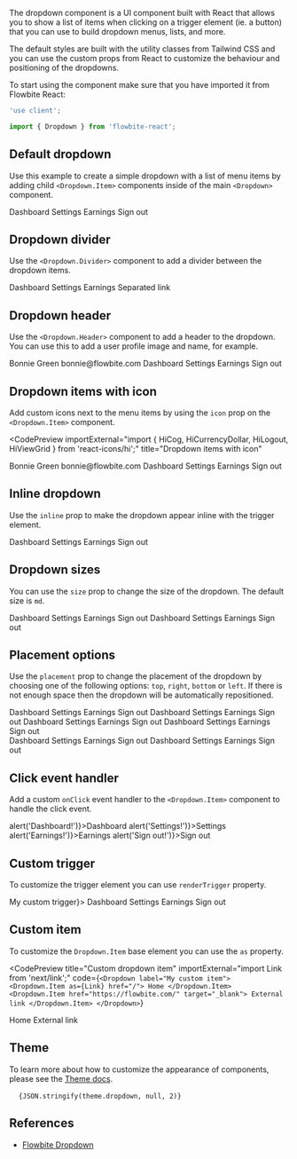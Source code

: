 
The dropdown component is a UI component built with React that allows you to show a list of items when clicking on a trigger element (ie. a button) that you can use to build dropdown menus, lists, and more.

The default styles are built with the utility classes from Tailwind CSS and you can use the custom props from React to customize the behaviour and positioning of the dropdowns.

To start using the component make sure that you have imported it from Flowbite React:

```jsx
'use client';

import { Dropdown } from 'flowbite-react';
```

## Default dropdown

Use this example to create a simple dropdown with a list of menu items by adding child `<Dropdown.Item>` components inside of the main `<Dropdown>` component.

<CodePreview title="Default dropdown">
  <Dropdown label="Dropdown button" dismissOnClick={false}>
    <Dropdown.Item>Dashboard</Dropdown.Item>
    <Dropdown.Item>Settings</Dropdown.Item>
    <Dropdown.Item>Earnings</Dropdown.Item>
    <Dropdown.Item>Sign out</Dropdown.Item>
  </Dropdown>
</CodePreview>

## Dropdown divider

Use the `<Dropdown.Divider>` component to add a divider between the dropdown items.

<CodePreview title="Dropdown divider">
  <Dropdown label="Dropdown button">
    <Dropdown.Item>Dashboard</Dropdown.Item>
    <Dropdown.Item>Settings</Dropdown.Item>
    <Dropdown.Item>Earnings</Dropdown.Item>
    <Dropdown.Divider />
    <Dropdown.Item>Separated link</Dropdown.Item>
  </Dropdown>
</CodePreview>

## Dropdown header

Use the `<Dropdown.Header>` component to add a header to the dropdown. You can use this to add a user profile image and name, for example.

<CodePreview title="Dropdown header">
  <Dropdown label="Dropdown button">
    <Dropdown.Header>
      <span className="block text-sm">Bonnie Green</span>
      <span className="block truncate text-sm font-medium">bonnie@flowbite.com</span>
    </Dropdown.Header>
    <Dropdown.Item>Dashboard</Dropdown.Item>
    <Dropdown.Item>Settings</Dropdown.Item>
    <Dropdown.Item>Earnings</Dropdown.Item>
    <Dropdown.Divider />
    <Dropdown.Item>Sign out</Dropdown.Item>
  </Dropdown>
</CodePreview>

## Dropdown items with icon

Add custom icons next to the menu items by using the `icon` prop on the `<Dropdown.Item>` component.

<CodePreview
  importExternal="import { HiCog, HiCurrencyDollar, HiLogout, HiViewGrid } from 'react-icons/hi';"
  title="Dropdown items with icon"
>
  <Dropdown label="Dropdown">
    <Dropdown.Header>
      <span className="block text-sm">Bonnie Green</span>
      <span className="block truncate text-sm font-medium">bonnie@flowbite.com</span>
    </Dropdown.Header>
    <Dropdown.Item icon={HiViewGrid}>Dashboard</Dropdown.Item>
    <Dropdown.Item icon={HiCog}>Settings</Dropdown.Item>
    <Dropdown.Item icon={HiCurrencyDollar}>Earnings</Dropdown.Item>
    <Dropdown.Divider />
    <Dropdown.Item icon={HiLogout}>Sign out</Dropdown.Item>
  </Dropdown>
</CodePreview>

## Inline dropdown

Use the `inline` prop to make the dropdown appear inline with the trigger element.

<CodePreview title="Inline dropdown">
  <Dropdown label="Dropdown" inline>
    <Dropdown.Item>Dashboard</Dropdown.Item>
    <Dropdown.Item>Settings</Dropdown.Item>
    <Dropdown.Item>Earnings</Dropdown.Item>
    <Dropdown.Item>Sign out</Dropdown.Item>
  </Dropdown>
</CodePreview>

## Dropdown sizes

You can use the `size` prop to change the size of the dropdown. The default size is `md`.

<CodePreview title="Sizing">
  <div className="flex items-center gap-4">
    <Dropdown label="Small dropdown" size="sm">
      <Dropdown.Item>Dashboard</Dropdown.Item>
      <Dropdown.Item>Settings</Dropdown.Item>
      <Dropdown.Item>Earnings</Dropdown.Item>
      <Dropdown.Item>Sign out</Dropdown.Item>
    </Dropdown>
    <Dropdown label="Large dropdown" size="lg">
      <Dropdown.Item>Dashboard</Dropdown.Item>
      <Dropdown.Item>Settings</Dropdown.Item>
      <Dropdown.Item>Earnings</Dropdown.Item>
      <Dropdown.Item>Sign out</Dropdown.Item>
    </Dropdown>
  </div>
</CodePreview>

## Placement options

Use the `placement` prop to change the placement of the dropdown by choosing one of the following options: `top`, `right`, `bottom` or `left`. If there is not enough space then the dropdown will be automatically repositioned.

<CodePreview title="Placement">
  <div className="flex flex-col gap-4">
    <div className="flex items-center gap-4">
      <Dropdown label="Dropdown top" placement="top">
        <Dropdown.Item>Dashboard</Dropdown.Item>
        <Dropdown.Item>Settings</Dropdown.Item>
        <Dropdown.Item>Earnings</Dropdown.Item>
        <Dropdown.Item>Sign out</Dropdown.Item>
      </Dropdown>
      <Dropdown label="Dropdown right" placement="right">
        <Dropdown.Item>Dashboard</Dropdown.Item>
        <Dropdown.Item>Settings</Dropdown.Item>
        <Dropdown.Item>Earnings</Dropdown.Item>
        <Dropdown.Item>Sign out</Dropdown.Item>
      </Dropdown>
      <Dropdown label="Dropdown bottom" placement="bottom">
        <Dropdown.Item>Dashboard</Dropdown.Item>
        <Dropdown.Item>Settings</Dropdown.Item>
        <Dropdown.Item>Earnings</Dropdown.Item>
        <Dropdown.Item>Sign out</Dropdown.Item>
      </Dropdown>
      <Dropdown label="Dropdown left" placement="left">
        <Dropdown.Item>Dashboard</Dropdown.Item>
        <Dropdown.Item>Settings</Dropdown.Item>
        <Dropdown.Item>Earnings</Dropdown.Item>
        <Dropdown.Item>Sign out</Dropdown.Item>
      </Dropdown>
    </div>
    <div className="flex items-center gap-4">
      <Dropdown label="Dropdown left start" placement="left-start">
        <Dropdown.Item>Dashboard</Dropdown.Item>
        <Dropdown.Item>Settings</Dropdown.Item>
        <Dropdown.Item>Earnings</Dropdown.Item>
        <Dropdown.Item>Sign out</Dropdown.Item>
      </Dropdown>
      <Dropdown label="Dropdown right start" placement="right-start">
        <Dropdown.Item>Dashboard</Dropdown.Item>
        <Dropdown.Item>Settings</Dropdown.Item>
        <Dropdown.Item>Earnings</Dropdown.Item>
        <Dropdown.Item>Sign out</Dropdown.Item>
      </Dropdown>
    </div>
  </div>
</CodePreview>

## Click event handler

Add a custom `onClick` event handler to the `<Dropdown.Item>` component to handle the click event.

<CodePreview title="Dropdown item on click handler">
  <Dropdown label="Dropdown">
    <Dropdown.Item onClick={() => alert('Dashboard!')}>Dashboard</Dropdown.Item>
    <Dropdown.Item onClick={() => alert('Settings!')}>Settings</Dropdown.Item>
    <Dropdown.Item onClick={() => alert('Earnings!')}>Earnings</Dropdown.Item>
    <Dropdown.Item onClick={() => alert('Sign out!')}>Sign out</Dropdown.Item>
  </Dropdown>
</CodePreview>

## Custom trigger

To customize the trigger element you can use `renderTrigger` property.

<CodePreview title="Custom trigger dropdown">
  <Dropdown dismissOnClick={false} renderTrigger={() => <span>My custom trigger</span>}>
    <Dropdown.Item>Dashboard</Dropdown.Item>
    <Dropdown.Item>Settings</Dropdown.Item>
    <Dropdown.Item>Earnings</Dropdown.Item>
    <Dropdown.Item>Sign out</Dropdown.Item>
  </Dropdown>
</CodePreview>

## Custom item

To customize the `Dropdown.Item` base element you can use the `as` property.

<CodePreview
  title="Custom dropdown item"
  importExternal="import Link from 'next/link';"
  code={`<Dropdown label="My custom item">
  <Dropdown.Item as={Link} href="/">
    Home
  </Dropdown.Item>
  <Dropdown.Item href="https://flowbite.com/" target="_blank">
    External link
  </Dropdown.Item>
</Dropdown>`}
>
  <Dropdown dismissOnClick={false} label="My custom item">
    <Dropdown.Item as={Link} href="/">
      Home
    </Dropdown.Item>
    <Dropdown.Item href="https://flowbite.com/" target="_blank">
      External link
    </Dropdown.Item>
  </Dropdown>
</CodePreview>

## Theme

To learn more about how to customize the appearance of components, please see the [Theme docs](/docs/customize/theme).

<pre className="language-tsx">
  <code>{JSON.stringify(theme.dropdown, null, 2)}</code>
</pre>

## References

- [Flowbite Dropdown](https://flowbite.com/docs/components/dropdowns/)
